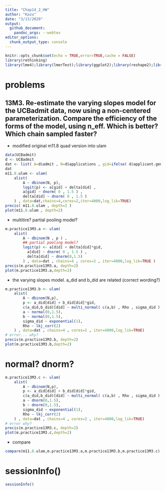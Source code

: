 ```yaml
---
title: "Chap14_2_HW"
author: "Kazu"
date: "3/13/2020"
output:
  github_document:
    pandoc_args: --webtex
editor_options: 
  chunk_output_type: console
---
```


```r
knitr::opts_chunk$set(echo = TRUE,error=TRUE,cache = FALSE)
library(rethinking)
library(lme4);library(lmerTest);library(ggplot2);library(reshape2);library(tidyverse);library(readr)
```

# problems
## 13M3. Re-estimate the varying slopes model for the UCBadmit data, now using a non-centered parameterization. Compare the efficiency of the forms of the model, using n_eff. Which is better? Which chain sampled faster?

* modified original m11.8 quad version into ulam
```r
data(UCBadmit)
d <- UCBadmit
dat <- list( A=d$admit , N=d$applications , gid=ifelse( d$applicant.gender=="male" , 1 , 2 ),did=rep(1:6,each=2))
dat
m11.8.ulam <- ulam(
    alist(
        A ~ dbinom(N, p),
        logit(p) <- a[gid] + delta[did] ,
        a[gid] ~ dnorm( 0 , 1.5 ) ,
        delta[did] ~ dnorm( 0 , 1.5 )
    ) , data=dat,chains=4,cores=2,iter=4000,log_lik=TRUE)
precis( m11.8.ulam , depth=2 )
plot(m11.8.ulam , depth=2)
```

* multitire? partial pooling model? 
```r
m.practice13M3.a <- ulam(
    alist(
        A ~ dbinom(N , p ) ,
        ## partial pooling model?
        logit(p) <- a[did] + delta[did]*gid,
          a[did] ~ dnorm( 0 , 1.5 ) ,
          delta[did] ~ dnorm(0,1.5) 
        ) , data=dat , chains=4 , cores=2 , iter=4000,log_lik=TRUE )
precis(m.practice13M3.a, depth=2)
plot(m.practice13M3.a,depth=2)
```

* the varying slopes model. a_did and b_did are related (correct wording?)
```r
m.practice13M3.b <- ulam(
    alist(
        A ~ dbinom(N,p),
        p <- a_did[did] + b_did[did]*gid,
        c(a_did,b_did)[did] ~ multi_normal( c(a,b) , Rho , sigma_did ),
        a ~ normal(0,1.5),
        b ~ normal(0,1.5),
        sigma_did ~ exponential(1),
        Rho ~ lkj_corr(2)
    ) , data=dat , chains=4 , cores=2 , iter=4000,log_lik=TRUE)
# error... why?
precis(m.practice13M3.b, depth=2)
plot(m.practice13M3.b,depth=2)
```
# normal? dnorm?
```r
m.practice13M3.c <- ulam(
    alist(
        A ~ dbinom(N,p),
        p <- a_did[did] + b_did[did]*gid,
        c(a_did,b_did)[did] ~ multi_normal( c(a,b) , Rho , sigma_did ),
        a ~ dnorm(0,1.5),
        b ~ dnorm(0,1.5),
        sigma_did ~ exponential(1),
        Rho ~ lkj_corr(2)
    ) , data=dat , chains=4 , cores=2 , iter=4000,log_lik=TRUE)
# error why?
precis(m.practice13M3.c, depth=2)
plot(m.practice13M3.c,depth=2)
```

* compare
```r
compare(m11.8.ulam,m.practice13M3.a,m.practice13M3.b,m.practice13M3.c)
```


# sessionInfo()
```r
sessionInfo()
```

